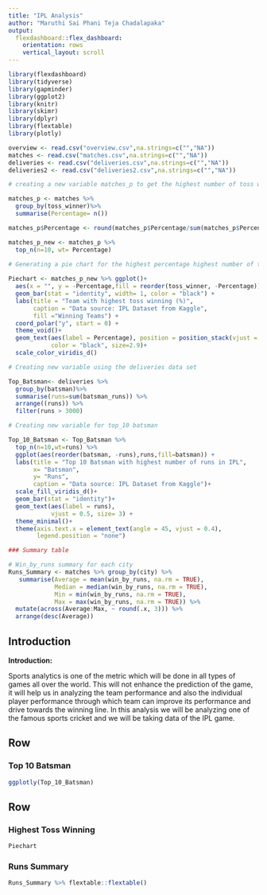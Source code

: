 ```yaml
---
title: "IPL Analysis"
author: "Maruthi Sai Phani Teja Chadalapaka"
output: 
  flexdashboard::flex_dashboard:
    orientation: rows
    vertical_layout: scroll
---
```


```r
library(flexdashboard)
library(tidyverse)
library(gapminder)
library(ggplot2)
library(knitr)
library(skimr)
library(dplyr)
library(flextable)
library(plotly)
```

```r
overview <- read.csv("overview.csv",na.strings=c("","NA"))
matches <- read.csv("matches.csv",na.strings=c("","NA"))
deliveries <- read.csv("deliveries.csv",na.strings=c("","NA"))
deliveries2 <- read.csv("deliveries2.csv",na.strings=c("","NA"))
```

```r
# creating a new variable matches_p to get the highest number of toss winner w.r.t to teams 

matches_p <- matches %>% 
  group_by(toss_winner)%>%
  summarise(Percentage= n())

matches_p$Percentage <- round(matches_p$Percentage/sum(matches_p$Percentage)*100, digits = 1)

matches_p_new <- matches_p %>% 
  top_n(n=10, wt= Percentage)
  
# Generating a pie chart for the highest percentage highest number of toss

Piechart <- matches_p_new %>% ggplot()+
  aes(x = "", y = -Percentage,fill = reorder(toss_winner, -Percentage)) + 
  geom_bar(stat = "identity", width= 1, color = "black") + 
  labs(title = "Team with highest toss winning (%)",
       caption = "Data source: IPL Dataset from Kaggle",
       fill ="Winning Teams") +
  coord_polar("y", start = 0) +
  theme_void()+
  geom_text(aes(label = Percentage), position = position_stack(vjust = 0.5),
            color = "black", size=2.9)+
  scale_color_viridis_d()
```

```r
# Creating new variable using the deliveries data set

Top_Batsman<- deliveries %>% 
  group_by(batsman)%>%
  summarise(runs=sum(batsman_runs)) %>% 
  arrange((runs)) %>%
  filter(runs > 3000)

# Creating new variable for top_10 batsman  

Top_10_Batsman <- Top_Batsman %>% 
  top_n(n=10,wt=runs) %>%
  ggplot(aes(reorder(batsman, -runs),runs,fill=batsman)) +
  labs(title = "Top 10 Batsman with highest number of runs in IPL",
       x= "Batsman",
       y= "Runs",
       caption = "Data source: IPL Dataset from Kaggle")+
  scale_fill_viridis_d()+
  geom_bar(stat = "identity")+
  geom_text(aes(label = runs), 
            vjust = 0.5, size= 3) +
  theme_minimal()+
  theme(axis.text.x = element_text(angle = 45, vjust = 0.4),
        legend.position = "none")

```

```r
### Summary table

# Win_by_runs summary for each city
Runs_Summary <- matches %>% group_by(city) %>% 
   summarise(Average = mean(win_by_runs, na.rm = TRUE),
             Median = median(win_by_runs, na.rm = TRUE),
             Min = min(win_by_runs, na.rm = TRUE),
             Max = max(win_by_runs, na.rm = TRUE)) %>% 
  mutate(across(Average:Max, ~ round(.x, 3))) %>% 
  arrange(desc(Average))
```

## Introduction {.sidebar}

**Introduction:**

Sports analytics is one of the metric which will be done in all types of games all over the world. This will not enhance the prediction of the game, it will help us in analyzing the team performance and also the individual player performance through which team can improve its performance and drive towards the winning line. In this analysis we will be analyzing one of the famous sports cricket and we will be taking data of the IPL game.

## Row

### Top 10 Batsman

```r
ggplotly(Top_10_Batsman)
```

## Row {.tabset}

### Highest Toss Winning

```r
Piechart
```

### Runs Summary

```r
Runs_Summary %>% flextable::flextable()
```
